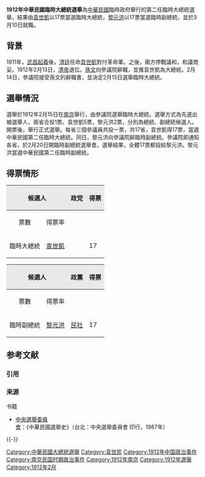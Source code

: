 {{Infobox Election
| election_name = 1912年中華民國臨時大總統選舉
| country = 中華民國
| flag_image = Flag of the Republic of China 1912-1928.svg
|type               = presidential
|ongoing            = no
|party              = no
| previous_election = 1911年中華民國臨時大總統選舉
| previous_year = 1911年
| next_election = 1913年中華民國大總統選舉
| next_year = 1913年
| election_date = 1912年2月15日及2月20日
| image1 =  [[File:Yuan_Shikai2.jpg|120px]]
| nominee1 = '''袁世凱'''
| color1 = 000000
| party1 = {{Nonp}}
| electoral_vote1= '''17'''
| percentage1 =  '''100%'''
| title = 臨時大總統
| before_election = [[孫文|孫文]]
| before_party = {{flagicon image|Naval Jack of the Republic of China.svg}} [[同盟會|同盟會]]
| after_election = [[袁世凱|袁世凱]]
| after_party = {{Nonp}}
}}

'''1912年中華民國臨時大總統選舉'''為[[中華民國|中華民國]]臨時政府舉行的第二任臨時大總統選舉。結果由[[袁世凱|袁世凱]]以17票當選臨時大總統，[[黎元洪|黎元洪]]以17票當選臨時副總統，並於3月10日就職。

== 背景 ==
1911年，[[武昌起義|武昌起義]]後，[[清廷|清廷]]任命[[袁世凱|袁世凱]]對付革命軍。之後，兩方停戰議和，和議商妥。1912年2月13日，[[溥仪|清帝]]退位。[[孫文|孫文]]向參議院辭職，並推袁世凱為大總統。2月14日，參議院接受孫文的辭職書，並決定2月15日選舉臨時大總統。

== 選舉情況 ==
選舉於1912年2月15日在[[南京|南京]]舉行，由參議院選舉臨時大總統。選舉方式為先選出被選舉人，兩省合投1票。袁世凱5票，黎元洪2票，分別為總統、副總統候選人。開票後，舉行正式選舉。每省三個參議員共投一票，共17省，袁世凱得17票，當選中華民國第二任臨時大總統。同日，黎元洪向參議院辭臨時副總統。參議院即通知各省，於2月20日開臨時副總統選舉會。選舉結果，全體17票都投給黎元洪。黎元洪當選中華民國第二任臨時副總統。

== 得票情形 ==
 {| border="1" cellpadding="4" cellspacing="1" style="margin: 1em 1em 1em 0; background: #f9f9f9; border: 1px #aaa solid; text-align:right; border-collapse: collapse; font-size: 95%;"
|-
! style="background-color:#E9E9E9" align="center" rowspan= 2 colspan=2 | 候選人
! style="background-color:#E9E9E9" align="center" rowspan= 2 colspan=1 | 政党
! style="background-color:#E9E9E9" align="center" colspan=2 | 得票
! style="background-color:#E9E9E9" align="center" rowspan= 2 | 當選
|- bgcolor=#E9E9E9
|align="center"|票數
|align="center"|得票率
|-
|rowspan="2" align="left"| 臨時大總統
|align="left"| [[袁世凱|袁世凱]]
|align=left rowspan= 4 | {{Nonp}}
|align="left"| 17
|align="left"| 100%
|align="center"| [[File:Vote1.png|22px]]
|}

{| border="1" cellpadding="4" cellspacing="1" style="margin: 1em 1em 1em 0; background: #f9f9f9; border: 1px #aaa solid; text-align:right; border-collapse: collapse; font-size: 95%;"
|-
! style="background-color:#E9E9E9" align="center" rowspan= 2 colspan=2 | 候選人
! style="background-color:#E9E9E9" align="center" rowspan= 2 colspan=1 | 政黨
! style="background-color:#E9E9E9" align="center" colspan=2 | 得票
! style="background-color:#E9E9E9" align="center" rowspan= 2 | 當選
|- bgcolor=#E9E9E9
|align="center"|票數
|align="center"|得票率
|-
|rowspan="2" align="left"| 臨時副總統
|align="left"| [[黎元洪|黎元洪]]
|align=left rowspan= 4 | [[民社|民社]]
|align="left"| 17
|align="left"| 100%
|align="center"| [[File:Vote1.png|22px]]
|}

== 参考文献 ==
=== 引用 ===
{{Reflist}}

=== 来源 ===
{{refbegin}}
; 书籍
* [[中華民國中央選舉委員會|中央選舉委員會]]：《中華民國選舉史》（台北：中央選舉委員會 印行，1987年）
{{refend}}

{{-}}
{{中華民國總統選舉}}
{{中華民國大總統選舉}}

[[Category:中華民國大總統選舉|Category:中華民國大總統選舉]]
[[Category:袁世凯|Category:袁世凯]]
[[Category:1912年中国政治事件|Category:1912年中国政治事件]]
[[Category:南京民国时期政治事件|Category:南京民国时期政治事件]]
[[Category:1912年南京|Category:1912年南京]]
[[Category:1912年選舉|Category:1912年選舉]]
[[Category:1912年2月|Category:1912年2月]]
